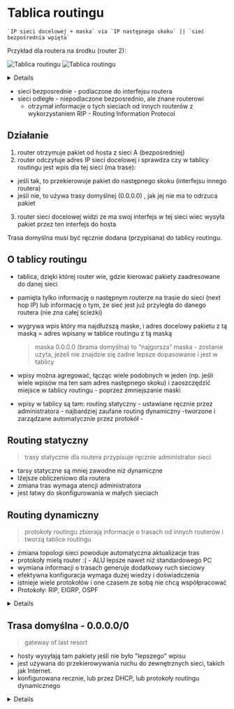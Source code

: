 
# Tablica routingu

```
`IP sieci docelowej + maska` via `IP następnego skoku` || `sieć bezpośrednia wpięta`
```

Przykład dla routera na środku (router 2):

![Tablica routingu](/lab6/img/img1.webp)
![Tablica routingu](/lab6/img/img2.webp)

<Details summary='dla sprzętu cisko nawias [x,y] oznacza...'>

[więcej o tym tutaj](/lab9/#dystans-administracyjny)

x - dystans administracyjny (0-255) (jaki protokół routingu jest używany), im mniejsza liczba tym 'pewniejszy' wpis,

- 0 - directly connected
- 1 - wpis statyczny
- 90 - (internal) EIGRP
- 110 - OSPF
- 120 - RIP

y - metryka która policzył sobie dany protokół routingu dynamicznego

</Details>

- sieci bezposrednie - podlaczone do interfejsu routera
- sieci odległe - niepodlaczone bezposrednio, ale znane routerowi
  - otrzymał informacje o tych sieciach od innych routerów z wykorzystaniem RIP - Routing Information Protocol

## Działanie

1. router otrzymuje pakiet od hosta z sieci A (bezpośredniej)
2. router odczytuje adres IP sieci docelowej i sprawdza czy w tablicy routingu jest wpis dla tej sieci (ma trase):

- jeśli tak, to przekierowuje pakiet do następnego skoku (interfejsu innego routera)
- jeśli nie, to używa trasy domyślnej (0.0.0.0) , jak jej nie ma to odrzuca pakiet

3. router sieci docelowej widzi ze ma swoj interfejs w tej sieci wiec wysyła pakiet przez ten interfejs do hosta

Trasa domyślna musi być ręcznie dodana (przypisana) do tablicy routingu.

## O tablicy routingu

- tablica, dzięki której router wie, gdzie kierować pakiety zaadresowane do danej sieci
- pamięta tylko informację o następnym routerze na trasie do sieci (next hop IP) lub informację o tym, że sieć jest już przyległa do danego routera (nie zna całej ścieżki)
- wygrywa wpis który ma najdłuższą maske, i adres docelowy pakietu z tą maską = adres wpisany w tablice routingu z tą maską

  > maska 0.0.0.0 (brama domyślna) to “najgorsza” maska - zostanie użyta, jeżeli nie znajdzie się żadne lepsze dopasowanie i jest w tablicy

- wpisy można agregować, łącząc wiele podobnych w jeden (np. jeśli wiele wpisów ma ten sam adres następnego skoku) i zaoszczędzić miejsce w tablicy routingu - poprzez zmniejszanie maski

- wpisy w tablicy są tam:
  routing statyczny - ustawiane ręcznie przez administratora - najbardziej zaufane
  routing dynamiczny -tworzone i zarządzane automatycznie przez protokół -

## Routing statyczny

> trasy statyczne dla routera przypisuje ręcznie administrator sieci

- tarsy statyczne są mniej zawodne niż dynamiczne
- lżejsze obliczeniowo dla routera
- zmiana tras wymaga atencji administratora
- jest łatwy do skonfigurowania w małych sieciach

## Routing dynamiczny

> protokoły routingu zbierają informacje o trasach od innych routerów i tworzą tablice routingu

- zmiana topologi sieci powoduje automatyczna aktualizacje tras
- protokoły mielą router :( - ALU lepsze nawet niż standardowego PC
- wymiana informacji o trasach generuje dodatkowy ruch sieciowy
- efektywna konfiguracja wymaga dużej wiedzy i doświadczenia
- istnieje wiele protokołów i one czasem ze sobą nie chcą współpracować
- Protokoły: RIP, EIGRP, OSPF

<Details summary='o tych protokołach...'>

### RIP

> Routing Information Protocol

Prosty protokół routingu wewnętrznego, który używa liczby przeskoków (hops) jako metryki do wyboru trasy, z maksymalnym limitem 15 przeskoków

### EIGRP

> Enhanced Interior Gateway Routing Protocol

Zaawansowany protokół routingu wewnętrznego opracowany przez Cisco, który używa złożonej metryki uwzględniającej przepustowość, opóźnienie, niezawodność i obciążenie

### OSPF

> Open Shortest Path First

Protokół routingu wewnętrznego oparty na stanie łącza, który dynamicznie oblicza najkrótsze ścieżki w sieci za pomocą algorytmu Dijkstry

</Details>

## Trasa domyślna - 0.0.0.0/0

> gateway of last resort

- hosty wysyłają tam pakiety jeśli nie było "lepszego" wpisu
- jest używana do przekierowywania ruchu do zewnętrznych sieci, takich jak Internet.
- konfigurowana recznie, lub przez DHCP, lub protokoły routingu dynamicznego

<Details summary='komendy...'>

cisko:

```bash
ip route 0.0.0.0 0.0.0.0 192.168.1.1
```

linux:

```bash
sudo ip route add default via 192.168.1.1
```

</Details>
